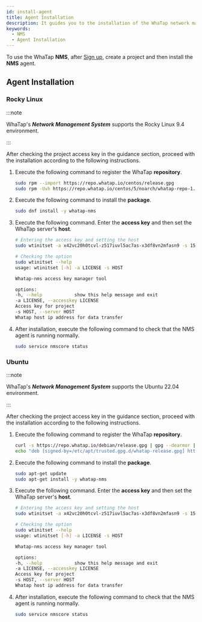 ```yaml
---
id: install-agent
title: Agent Installation
description: It guides you to the installation of the WhaTap network management system's agent.
keywords:
  - NMS
  - Agent Installation
---
```


To use the WhaTap **NMS**, after [Sign up](https://www.whatap.io/en/signup/), create a project and then install the **NMS** agent.


<Createprojectv2 />


<Accesskey />

## Agent Installation

<ImgLang img="nms-install-agent.png" desc="Install NMS agent" />

### Rocky Linux

:::note 

WhaTap's ***Network Management System*** supports the Rocky Linux 9.4 environment. 

:::

After checking the project access key in the <Cmdname sid="TTL07075" className="uitext" /> guidance section, proceed with the installation according to the following instructions.

1. Execute the following command to register the WhaTap **repository**. 

   ```bash
   sudo rpm --import https://repo.whatap.io/centos/release.gpg
   sudo rpm -Uvh https://repo.whatap.io/centos/5/noarch/whatap-repo-1.0-1.noarch.rpm
   ```

2. Execute the following command to install the **package**. 

   ```bash
   sudo dnf install -y whatap-nms
   ```

3. Execute the following command. Enter the **access key** and then set the WhaTap server's **host**.

   ```bash
   # Entering the access key and setting the host 
   sudo wtinitset -a x42vc20h0tcvl-z517iuvl5ac7as-x3df8vn2mfasn9 -s 15.165.146.117

   # Checking the option
   sudo wtinitset --help
   usage: wtinitset [-h] -a LICENSE -s HOST

   Whatap-nms access key manager tool

   options:
   -h, --help            show this help message and exit
   -a LICENSE, --accesskey LICENSE
   Access key for project
   -s HOST, --server HOST
   Whatap host ip address for data transfer
   ```

4. After installation, execute the following command to check that the NMS agent is running normally. 

   ```bash
   sudo service nmscore status
   ```

### Ubuntu

:::note 

WhaTap's ***Network Management System*** supports the Ubuntu 22.04 environment. 

:::

After checking the project access key in the <Cmdname sid="TTL07075" className="uitext" /> guidance section, proceed with the installation according to the following instructions.

1. Execute the following command to register the WhaTap **repository**. 

   ```bash
   curl -s https://repo.whatap.io/debian/release.gpg | gpg --dearmor | sudo tee /etc/apt/trusted.gpg.d/whatap-release.gpg > /dev/null
   echo "deb [signed-by=/etc/apt/trusted.gpg.d/whatap-release.gpg] https://repo.whatap.io/debian unstable/" | sudo tee /etc/apt/sources.list.d/whatap.list
   ```

2. Execute the following command to install the **package**. 

   ```bash
   sudo apt-get update
   sudo apt-get install -y whatap-nms
   ```

3. Execute the following command. Enter the **access key** and then set the WhaTap server's **host**.

   ```bash
   # Entering the access key and setting the host 
   sudo wtinitset -a x42vc20h0tcvl-z517iuvl5ac7as-x3df8vn2mfasn9 -s 15.165.146.117

   # Checking the option
   sudo wtinitset --help
   usage: wtinitset [-h] -a LICENSE -s HOST

   Whatap-nms access key manager tool

   options:
   -h, --help            show this help message and exit
   -a LICENSE, --accesskey LICENSE
   Access key for project
   -s HOST, --server HOST
   Whatap host ip address for data transfer
   ```

4. After installation, execute the following command to check that the NMS agent is running normally. 

   ```bash
   sudo service nmscore status
   ```
